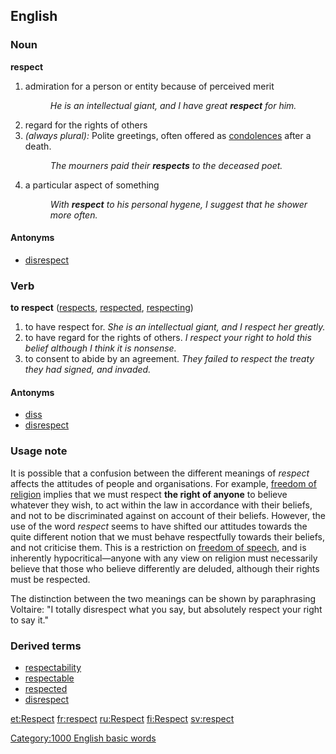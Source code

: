==English==

===Noun===
'''respect'''  {{uncountable}}
# admiration for a person or entity because of perceived merit
#:''He is an intellectual giant, and I have great '''respect''' for him.''
# regard for the rights of others
# ''(always plural):'' Polite greetings, often offered as [[condolences]] after a death.
#:''The mourners paid their '''respects''' to the deceased poet.'' 
# a particular aspect of something
#:''With '''respect''' to his personal hygene, I suggest that he shower more often.''

====Antonyms====
*[[disrespect]]

===Verb===
'''to respect'''  ([[respects]], [[respected]], [[respecting]])

# to have respect for. ''She is an intellectual giant, and I  respect her greatly.''
# to have regard for the rights of others. ''I respect your right to hold this belief although I think it is nonsense.''
# to consent to abide by an agreement. ''They failed to respect the treaty they had signed, and invaded.''

====Antonyms====
*[[diss]]<!-- or can it also be spelled "dis"? -->
*[[disrespect]]

===Usage note===
It is possible that a confusion between the different meanings of ''respect'' affects the attitudes of people and organisations. For example, [[freedom of religion]] implies that we must respect '''the right of anyone''' to believe whatever they wish, to act within the law in accordance with their beliefs, and not to be discriminated against on account of their beliefs. However, the use of the word ''respect'' seems to have shifted our attitudes towards the quite different notion that we must behave respectfully towards their beliefs, and not criticise them. This is a restriction on [[freedom of speech]], and is inherently hypocritical&mdash;anyone with any view on religion must necessarily believe that those who believe differently are deluded, although their rights must be respected.

The distinction between the two meanings can be shown by paraphrasing Voltaire: "I totally disrespect what you say, but absolutely respect your right to say it." 

===Derived terms===
*[[respectability]]
*[[respectable]]
*[[respected]]
*[[disrespect]]

[[Category:1000 English basic words]]
[[et:Respect]]
[[fr:respect]]
[[ru:Respect]]
[[fi:Respect]]
[[sv:respect]]